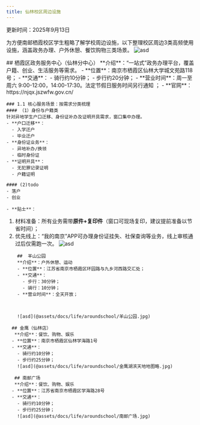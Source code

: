 ```yaml
---
title: 仙林校区周边设施
---
```




更新时间：2025年9月13日

为方便南邮栖霞校区学生粗略了解学校周边设施，以下整理校区周边3类高频使用设施，涵盖政务办理、户外休憩、餐饮购物三类场景。
![asd](@assets/docs/life/aroundschool/schoolnear.png)




<Tabs>
  <TabItem label="栖霞区政务服务中心">
    ## 栖霞区政务服务中心（仙林分中心）
    **介绍**：“一站式”政务办理平台，覆盖户籍、创业、生活服务等需求。
    - **位置**：南京市栖霞区仙林大学城文苑路118号；
    - **交通**：
      - 骑行约10分钟；
      - 步行约20分钟；
    - **营业时间**：周一至周六 9:00-12:00，14:00-17:30。法定节假日服务时间另行通知 ；
    - **官网**：https://njqx.jszwfw.gov.cn/


    ### 1.1 核心服务场景：按需求分类梳理
    #### （1）身份与户籍类
    针对异地学生户口迁移、身份证补办及证明开具需求，窗口集中办理。
    - **户口迁移**：
      - 入学迁户
      - 毕业迁户
    - **身份证业务**：
      - 异地补办/换领
      - 临时身份证
    - **证明开具**：
      - 无犯罪记录证明
      - 户籍证明

    #### (2)todo
    - 落户
    - 创业

    - **贴士**：

  1. 材料准备：所有业务需带**原件+复印件**（窗口可现场复印，建议提前准备以节省时间）；
  2. 优先线上：“我的南京”APP可办理身份证挂失、社保查询等业务，线上审核通过后仅需跑一次。
    ![asd](@assets/docs/life/aroundschool/栖霞政务服务中心.jpg)
  </TabItem>

  <TabItem label="羊山公园">
 
        ##  羊山公园
        **介绍**：户外休憩、运动
        - **位置**：江苏省南京市栖霞区环园路与九乡河西路交汇处；
        - **交通**：
          - 步行：30分钟；
          - 骑行：10分钟；
        - **营业时间**：全天开放；


        
        ![asd](@assets/docs/life/aroundschool/羊山公园.jpg)


  </TabItem>
  
  <TabItem label="金鹰（仙林店）">
     
      ## 金鹰（仙林店）
       **介绍**：餐饮、购物、娱乐
      - **位置**：南京市栖霞区仙林学海路1号
      - **交通**：
        - 骑行约10分钟；
        - 步行约25分钟；
        ![asd](@assets/docs/life/aroundschool/金鹰湖滨天地地图略.jpg)
  </TabItem>

  <TabItem label="南邮广场">
     
       ## 南邮广场
       **介绍**：餐饮、购物、娱乐
      - **位置**：江苏省南京市栖霞区学海路28号
      - **交通**：
        - 骑行约10分钟；
        - 步行约25分钟；
        ![asd](@assets/docs/life/aroundschool/南邮广场.jpg)

  </TabItem>


 
</Tabs>


